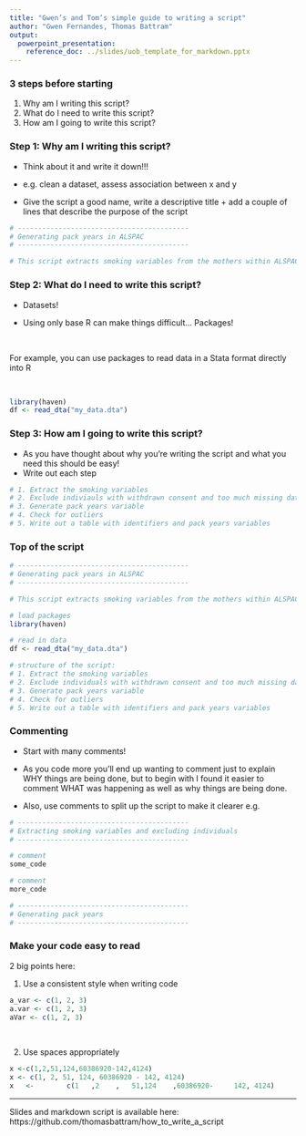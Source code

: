 ```yaml
---
title: "Gwen’s and Tom’s simple guide to writing a script"
author: "Gwen Fernandes, Thomas Battram"
output: 
  powerpoint_presentation:
    reference_doc: ../slides/uob_template_for_markdown.pptx
---
```


### 3 steps before starting
1. Why am I writing this script?
2. What do I need to write this script?
3. How am I going to write this script? 

### Step 1: Why am I writing this script? 

* Think about it and write it down!!!
* e.g. clean a dataset, assess association between x and y

* Give the script a good name, write a descriptive title + add a couple of lines that describe the purpose of the script

``` r
# ------------------------------------------
# Generating pack years in ALSPAC
# ------------------------------------------

# This script extracts smoking variables from the mothers within ALSPAC and uses this to generate pack years. Authors: Thomas Battram, Gwen Fernandes. Date: 2020/02/15
```

### Step 2: What do I need to write this script?

* Datasets!

* Using only base R can make things difficult... Packages! 

<br>

For example, you can use packages to read data in a Stata format directly into R

<br>

``` r
library(haven)
df <- read_dta("my_data.dta")
```


### Step 3: How am I going to write this script? 

* As you have thought about why you're writing the script and what you need this should be easy! 
* Write out each step

``` r

# 1. Extract the smoking variables
# 2. Exclude indiviauls with withdrawn consent and too much missing data
# 3. Generate pack years variable 
# 4. Check for outliers
# 5. Write out a table with identifiers and pack years variables

```

### Top of the script
``` r
# ------------------------------------------
# Generating pack years in ALSPAC
# ------------------------------------------

# This script extracts smoking variables from the mothers within ALSPAC and uses this to generate pack years. Authors: Thomas Battram, Gwen Fernandes. Date: 2020/02/15

# load packages
library(haven)

# read in data
df <- read_dta("my_data.dta")

# structure of the script:
# 1. Extract the smoking variables
# 2. Exclude individuals with withdrawn consent and too much missing data
# 3. Generate pack years variable 
# 4. Check for outliers
# 5. Write out a table with identifiers and pack years variables

```

### Commenting

* Start with many comments! 
* As you code more you'll end up wanting to comment just to explain WHY things are being done, but to begin with I found it easier to comment WHAT was happening as well as why things are being done.

* Also, use comments to split up the script to make it clearer e.g.

``` r
# ------------------------------------------
# Extracting smoking variables and excluding individuals
# ------------------------------------------

# comment
some_code

# comment
more_code

# ------------------------------------------
# Generating pack years
# ------------------------------------------

```

### Make your code easy to read

2 big points here:

1. Use a consistent style when writing code

``` r
a_var <- c(1, 2, 3)
a.var <- c(1, 2, 3)
aVar <- c(1, 2, 3)
```

<br>

2. Use spaces appropriately

``` r
x <-c(1,2,51,124,60386920-142,4124)
x <- c(1, 2, 51, 124, 60386920 - 142, 4124)
x   <-        c(1   ,2    ,   51,124    ,60386920-     142, 4124) 
```

--- 

Slides and markdown script is available here: https://github.com/thomasbattram/how_to_write_a_script
